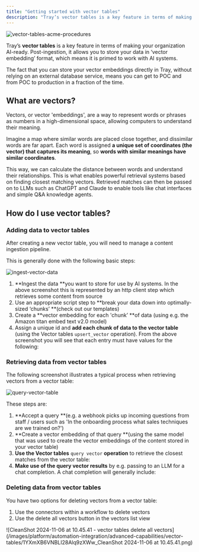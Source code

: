 ```yaml
---
title: "Getting started with vector tables"
description: "Tray’s vector tables is a key feature in terms of making your organization AI-ready. Post-ingestion, it allows you to store your data in ‘vector embedding’ format, which means it is primed to work with AI systems."
---
```


![vector-tables-acme-procedures](/images/platform/automation-integration/advanced-capabilities/vector-tables/s7ruwklqjDSeyQLF7w2Mv_vector-tables-acme-procedures.png)

Tray’s **vector tables** is a key feature in terms of making your organization AI-ready. Post-ingestion, it allows you to store your data in ‘vector embedding’ format, which means it is primed to work with AI systems.

The fact that you can store your vector embeddings directly in Tray, without relying on an external database service, means you can get to POC and from POC to production in a fraction of the time.

## What are vectors?

Vectors, or vector 'embeddings', are a way to represent words or phrases as numbers in a high-dimensional space, allowing computers to understand their meaning.

Imagine a map where similar words are placed close together, and dissimilar words are far apart. Each word is assigned **a unique set of coordinates (the vector) that captures its meaning**, so **words with similar meanings have similar coordinates**.

This way, we can calculate the distance between words and understand their relationships. This is what enables powerful retrieval systems based on finding closest matching vectors. Retrieved matches can then be passed on to LLMs such as ChatGPT and Claude to enable tools like chat interfaces and simple Q&A knowledge agents.

## How do I use vector tables?

### Adding data to vector tables

After creating a new vector table, you will need to manage a content ingestion pipeline.

This is generally done with the following basic steps:

![ingest-vector-data](/images/platform/automation-integration/advanced-capabilities/vector-tables/6VHv3P0kH5IjGpm0zC2zuL_ingest-vector-data.png)

1. **Ingest the data **you want to store for use by AI systems. In the above screenshot this is represented by an http client step which retrieves some content from source
2. Use an appropriate script step to **break your data down into optimally-sized ‘chunks’ **(check out our templates)
3. Create a **vector embedding for each 'chunk’ **of data (using e.g. the Amazon titan embed text v2.0 model)
4. Assign a unique id and **add each chunk of data to the vector table** (using the Vector tables `upsert_vector` operation). From the above screenshot you will see that each entry must have values for the following: 

### Retrieving data from vector tables

The following screenshot illustrates a typical process when retrieving vectors from a vector table:

![query-vector-table](/images/platform/automation-integration/advanced-capabilities/vector-tables/4Z6L7YmzLWrKY2ygPnzoN3_query-vector-table.png)

These steps are:

1. **Accept a query **(e.g. a webhook picks up incoming questions from staff / users such as 'In the onboarding process what sales techniques are we trained on?')
2. **Create a vector embedding of that query **(using the same model that was used to create the vector embeddings of the content stored in your vector table)
3. **Use the Vector tables** `query vector` **operation** to retrieve the closest matches from the vector table: 
4. **Make use of the query vector results** by e.g. passing to an LLM for a chat completion. A chat completion will generally include: 

### Deleting data from vector tables

You have two options for deleting vectors from a vector table: 

1. Use the connectors within a workflow to delete vectors 
2. Use the delete all vectors button in the vectors list view 

![CleanShot 2024-11-06 at 10.45.41 - vector tables delete all vectors](/images/platform/automation-integration/advanced-capabilities/vector-tables/1YXmXB6VNBLI28Alq9zXWw_CleanShot 2024-11-06 at 10.45.41.png)
